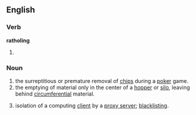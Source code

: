 ==English==
===Verb===
'''ratholing'''
# {{present participle of|rathole}}

===Noun===
{{en-noun}}
# the surreptitious or premature removal of [[chips]] during a [[poker]] game.
# the emptying of material only in the center of a [[hopper]] or [[silo]], leaving behind [[circumferential]] material.
# {{rfv-sense}} isolation of a computing [[client]] by a [[proxy server]]; [[blacklist]]ing.